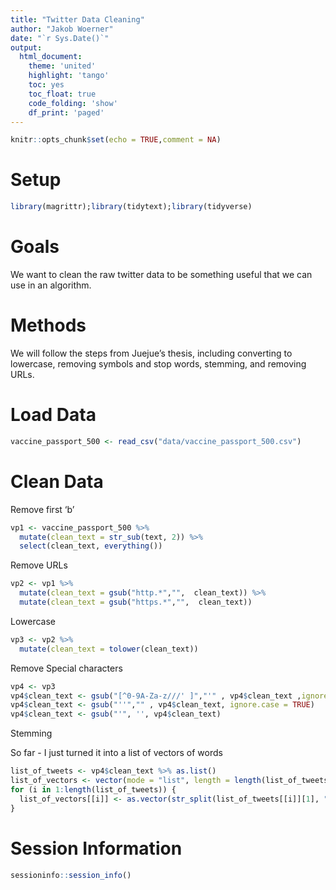 ```yaml
---
title: "Twitter Data Cleaning"
author: "Jakob Woerner"
date: "`r Sys.Date()`"
output: 
  html_document:
    theme: 'united'
    highlight: 'tango'
    toc: yes
    toc_float: true
    code_folding: 'show'
    df_print: 'paged'
---
```


```r
knitr::opts_chunk$set(echo = TRUE,comment = NA)
```

# Setup
```r
library(magrittr);library(tidytext);library(tidyverse)
```

# Goals

We want to clean the raw twitter data to be something useful that we can use in an algorithm.

# Methods

We will follow the steps from Juejue's thesis, including converting to lowercase, removing symbols and stop words, stemming, and removing URLs.

# Load Data

```r
vaccine_passport_500 <- read_csv("data/vaccine_passport_500.csv")
```

# Clean Data

Remove first 'b'

```r
vp1 <- vaccine_passport_500 %>% 
  mutate(clean_text = str_sub(text, 2)) %>% 
  select(clean_text, everything())
```

Remove URLs

```r
vp2 <- vp1 %>% 
  mutate(clean_text = gsub("http.*","",  clean_text)) %>% 
  mutate(clean_text = gsub("https.*","",  clean_text))
```

Lowercase

```r
vp3 <- vp2 %>% 
  mutate(clean_text = tolower(clean_text))
```

Remove Special characters

```r
vp4 <- vp3
vp4$clean_text <- gsub("[^0-9A-Za-z///' ]","'" , vp4$clean_text ,ignore.case = TRUE)
vp4$clean_text <- gsub("''","" , vp4$clean_text, ignore.case = TRUE)
vp4$clean_text <- gsub("'", '', vp4$clean_text)
```


Stemming

So far - I just turned it into a list of vectors of words

```r
list_of_tweets <- vp4$clean_text %>% as.list()
list_of_vectors <- vector(mode = "list", length = length(list_of_tweets))
for (i in 1:length(list_of_tweets)) {
  list_of_vectors[[i]] <- as.vector(str_split(list_of_tweets[[i]][1], " ")[[1]])
}
```



# Session Information
```r
sessioninfo::session_info()
```


